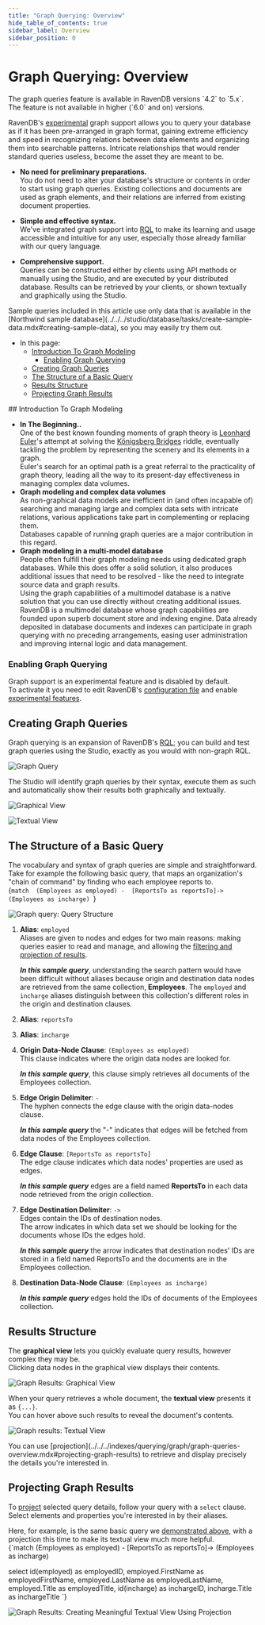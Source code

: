 ```yaml
---
title: "Graph Querying: Overview"
hide_table_of_contents: true
sidebar_label: Overview
sidebar_position: 0
---
```



# Graph Querying: Overview  

<Admonition type="warning" title="Warning">
The graph queries feature is available in RavenDB versions `4.2` to `5.x`.  
The feature is not available in higher (`6.0` and on) versions.  
</Admonition>
<Admonition type="note" title="Note">

RavenDB's [experimental](../../../indexes/querying/graph/graph-queries-overview.mdx#enabling-graph-querying) graph support 
allows you to query your database as if it has been pre-arranged in graph format, gaining extreme efficiency and speed 
in recognizing relations between data elements and organizing them into searchable patterns. Intricate relationships 
that would render standard queries useless, become the asset they are meant to be.  

* **No need for preliminary preparations.**  
  You do not need to alter your database's structure or contents in order to start using graph queries. 
  Existing collections and documents are used as graph elements, 
  and their relations are inferred from existing document properties.  

* **Simple and effective syntax.**  
  We've integrated graph support into [RQL](../../../indexes/querying/what-is-rql.mdx) to make its learning 
  and usage accessible and intuitive for any user, especially those already familiar with our query language.  

* **Comprehensive support.**  
  Queries can be constructed either by clients using API methods or manually using the Studio, and are 
  executed by your distributed database. Results can be retrieved by your clients, or shown textually and 
  graphically using the Studio.  

<Admonition type="info" title="Info">
Sample queries included in this article use only data that is available in the 
[Northwind sample database](../../../studio/database/tasks/create-sample-data.mdx#creating-sample-data), 
so you may easily try them out.  
</Admonition>

* In this page:  
   * [Introduction To Graph Modeling](../../../indexes/querying/graph/graph-queries-overview.mdx#introduction-to-graph-modeling)  
     * [Enabling Graph Querying](../../../indexes/querying/graph/graph-queries-overview.mdx#enabling-graph-querying)  
   * [Creating Graph Queries](../../../indexes/querying/graph/graph-queries-overview.mdx#creating-graph-queries)  
   * [The Structure of a Basic Query](../../../indexes/querying/graph/graph-queries-overview.mdx#the-structure-of-a-basic-query)  
   * [Results Structure](../../../indexes/querying/graph/graph-queries-overview.mdx#results-structure)  
   * [Projecting Graph Results](../../../indexes/querying/graph/graph-queries-overview.mdx#projecting-graph-results)  
   
</Admonition>
## Introduction To Graph Modeling  

* **In The Beginning..**  
  One of the best known founding moments of graph theory is [Leonhard Euler](https://en.wikipedia.org/wiki/Leonhard_Euler)'s 
  attempt at solving the [Königsberg Bridges](https://en.wikipedia.org/wiki/Seven_Bridges_of_K%C3%B6nigsberg) riddle, 
  eventually tackling the problem by representing the scenery and its elements in a graph.  
  Euler's search for an optimal path is a great referral to the practicality of graph theory, 
  leading all the way to its present-day effectiveness in managing complex data volumes.  
* **Graph modeling and complex data volumes**   
  As non-graphical data models are inefficient in (and often incapable of) searching and managing large and 
  complex data sets with intricate relations, various applications take part in complementing or replacing them.  
  Databases capable of running graph queries are a major contribution in this regard.  
* **Graph modeling in a multi-model database**  
  People often fulfill their graph modeling needs using dedicated graph databases. While this does offer 
  a solid solution, it also produces additional issues that need to be resolved - like the need to integrate 
  source data and graph results.  
  Using the graph capabilities of a multimodel database is a native solution that you can use directly 
  without creating additional issues.  
  RavenDB is a multimodel database whose graph capabilities are founded upon superb document store 
  and indexing engine. Data already deposited in database documents and indexes can participate in graph 
  querying with no preceding arrangements, easing user administration and improving internal logic 
  and data management.  

<Admonition type="note" title="Note">

### Enabling Graph Querying

Graph support is an experimental feature and is disabled by default.  
To activate it you need to edit RavenDB's [configuration file](../../../server/configuration/configuration-options.mdx#settingsjson) 
and enable [experimental features](../../../server/configuration/core-configuration.mdx#featuresavailability).  

</Admonition>



## Creating Graph Queries  

Graph querying is an expansion of RavenDB's [RQL](../../../indexes/querying/what-is-rql.mdx); 
you can build and test graph queries using the Studio, exactly as you would with non-graph RQL.  

![Graph Query](./assets/Overview_RunQuery.png)

The Studio will identify graph queries by their syntax, execute them as such and automatically 
show their results both graphically and textually.

![Graphical View](./assets/Overview_GraphicalView.png)

![Textual View](./assets/Overview_TextualView.png)



## The Structure of a Basic Query  

The vocabulary and syntax of graph queries are simple and straightforward. Take for example 
the following basic query, that maps an organization's "chain of command" by finding who each 
employee reports to.  
<TabItem value="json" label="json">
<CodeBlock language="json">
{`match 
    (Employees as employed) - 
    [ReportsTo as reportsTo]-> 
    (Employees as incharge)
`}
</CodeBlock>
</TabItem>

![Graph query: Query Structure](./assets/Overview_GraphQuery.png)

1. **Alias**: `employed`  
  Aliases are given to nodes and edges for two main reasons: making queries easier to read and manage, and 
  allowing the [filtering and projection of results](../../../indexes/querying/graph/graph-queries-the-search-pattern.mdx#what-are-aliases-for).  

    **_In this sample query_**, understanding the search pattern would have been difficult without aliases 
    because origin and destination data nodes are retrieved from the same collection, **Employees**. 
    The `employed` and `incharge` aliases distinguish between this collection's different roles in the 
    origin and destination clauses.  

2. **Alias**: `reportsTo`  

3. **Alias**: `incharge`  

4. **Origin Data-Node Clause**: `(Employees as employed)`  
  This clause indicates where the origin data nodes are looked for.  

    **_In this sample query_**, this clause simply retrieves all documents of the Employees collection.  

5. **Edge Origin Delimiter**: `-`  
  The hyphen connects the edge clause with the origin data-nodes clause.  

    **_In this sample query_** the "-" indicates that edges will be fetched from data nodes of the Employees collection.  

6. **Edge Clause**: `[ReportsTo as reportsTo]`  
  The edge clause indicates which data nodes' properties are used as edges.  

    **_In this sample query_** edges are a field named **ReportsTo** in each data node retrieved from the origin collection.  

7. **Edge Destination Delimiter**: `->`  
  Edges contain the IDs of destination nodes.  
  The arrow indicates in which data set we should be looking for the documents whose IDs the edges hold.

    **_In this sample query_** the arrow indicates that destination nodes' IDs are stored in a field 
    named ReportsTo and the documents are in the Employees collection.  

8. **Destination Data-Node Clause**: `(Employees as incharge)`  

    **_In this sample query_** edges hold the IDs of documents of the Employees collection.  



## Results Structure  

The **graphical view** lets you quickly evaluate query results, however complex they may be.  
Clicking data nodes in the graphical view displays their contents.  

![Graph Results: Graphical View](./assets/Overview_GraphicalView_1.png)

When your query retrieves a whole document, the **textual view** presents it as `{...}`.  
You can hover above such results to reveal the document's contents.  

![Graph results: Textual View](./assets/Overview_TextualView_1.png)

<Admonition type="info" title="Info">
You can use [projection](../../../indexes/querying/graph/graph-queries-overview.mdx#projecting-graph-results) 
to retrieve and display precisely the details you're interested in.  
</Admonition>



## Projecting Graph Results  

To [project](../../../indexes/querying/projections.mdx#querying-projections) selected 
query details, follow your query with a `select` clause. Select elements and properties 
you're interested in by their aliases.  

Here, for example, is the same basic query we 
[demonstrated above](../../../indexes/querying/graph/graph-queries-overview.mdx#the-structure-of-a-basic-query), 
with a projection this time to make its textual view much more helpful.  
<TabItem value="json" label="json">
<CodeBlock language="json">
{`match 
    (Employees as employed) - 
    [ReportsTo as reportsTo]-> 
    (Employees as incharge)

select
   id(employed) as employedID, 
   employed.FirstName as employedFirstName, 
   employed.LastName as employedLastName, 
   employed.Title as employedTitle, 
   id(incharge) as inchargeID, 
   incharge.Title as inchargeTitle 
`}
</CodeBlock>
</TabItem>

![Graph Results: Creating Meaningful Textual View Using Projection](./assets/Overview_TextualView_2.png)



